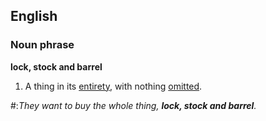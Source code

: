 ==English==
===Noun phrase===
'''lock, stock and barrel'''

#A thing in its [[entirety]], with nothing [[omit]]ted.

#:''They want to buy the whole thing, '''lock, stock and barrel'''.''
